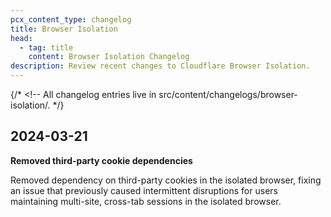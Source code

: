 ```yaml
---
pcx_content_type: changelog
title: Browser Isolation
head:
  - tag: title
    content: Browser Isolation Changelog
description: Review recent changes to Cloudflare Browser Isolation.
---
```



<Render file="survey" />

{/* <!-- All changelog entries live in src/content/changelogs/browser-isolation/. */}

<ProductChangelog
	product="browser-isolation"
	hideEntry="2024-06-16-cloudflare-one"
/>

## 2024-03-21

**Removed third-party cookie dependencies**

Removed dependency on third-party cookies in the isolated browser, fixing an issue that previously caused intermittent disruptions for users maintaining multi-site, cross-tab sessions in the isolated browser.
